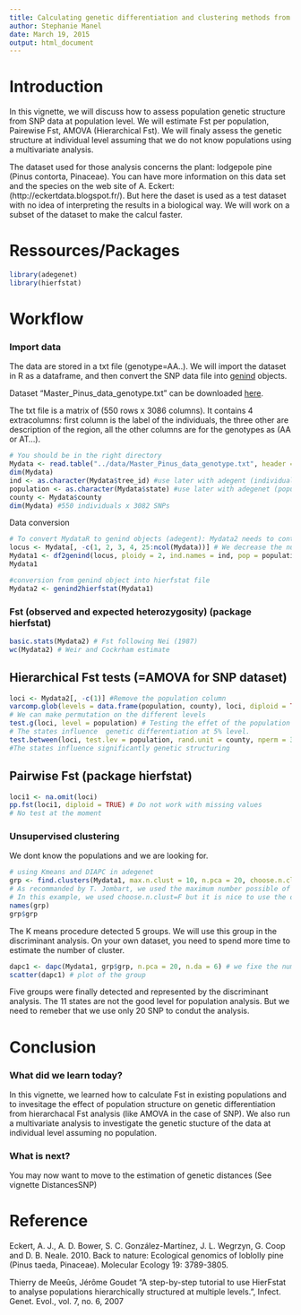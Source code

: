 ```yaml
---
title: Calculating genetic differentiation and clustering methods from SNP data
author: Stephanie Manel
date: March 19, 2015
output: html_document
---
```


Introduction
========================================================

In this vignette, we will discuss how to assess population genetic structure from SNP data at population level. 
We will estimate Fst per population, Pairewise Fst, AMOVA (Hierarchical Fst). We will finaly assess the genetic structure at individual level assuming that we do not know populations using a multivariate analysis.
 

The dataset used for those analysis concerns the plant: lodgepole pine (Pinus contorta, Pinaceae). You can have more information on this data set and the species on the web site of A. Eckert:  (http://eckertdata.blogspot.fr/).
But here the daset is used as a test dataset with no idea of interpreting the results in a biological way. We will work on a subset of the dataset to make  the calcul faster.



Ressources/Packages
========================================================

 

```r
library(adegenet)
library(hierfstat)
```


Workflow
========================================================
### Import data

The data are stored in a txt file (genotype=AA..). We will  import the dataset in R as a dataframe, and then  convert the SNP data file into [genind](http://www.inside-r.org/packages/cran/adegenet/docs/.valid.genind) objects. 

Dataset "Master_Pinus_data_genotype.txt" can be downloaded [here]().

The  txt file is a matrix of (550 rows x 3086 columns). It contains 4 extracolumns: first column is the label of the individuals, the three other are description of the region, all the other columns are for the genotypes as (AA or AT...).

```r
# You should be in the right directory
Mydata <- read.table("../data/Master_Pinus_data_genotype.txt", header = T)   
dim(Mydata)  
ind <- as.character(Mydata$tree_id) #use later with adegent (individual labels)
population <- as.character(Mydata$state) #use later with adegenet (population labels)
county <- Mydata$county 
dim(Mydata) #550 individuals x 3082 SNPs
```

Data conversion

```r
# To convert MydataR to genind objects (adegent): Mydata2 needs to contain only genotypes
locus <- Mydata[, -c(1, 2, 3, 4, 25:ncol(Mydata))] # We decrease the number of snp to make the calcul faster: 20 SNPs
Mydata1 <- df2genind(locus, ploidy = 2, ind.names = ind, pop = population)
Mydata1

#conversion from genind object into hierfstat file
Mydata2 <- genind2hierfstat(Mydata1) 


```

### Fst  (observed and expected heterozygosity)  (package hierfstat)

```r
basic.stats(Mydata2) # Fst following Nei (1987)
wc(Mydata2) # Weir and Cockrham estimate
```

## Hierarchical Fst tests (=AMOVA for SNP dataset)

```r
loci <- Mydata2[, -c(1)] #Remove the population column
varcomp.glob(levels = data.frame(population, county), loci, diploid = TRUE) # Hierarchical Fst (=AMOVA for SNPsor biallelic markers)
# We can make permutation on the different levels
test.g(loci, level = population) # Testing the effet of the population on genetic differentiation. Individuals are randomly permutated among states
# The states influence  genetic differentiation at 5% level.
test.between(loci, test.lev = population, rand.unit = county, nperm = 30) # Counties are permuted among states
#The states influence significantly genetic structuring
```


## Pairwise Fst (package hierfstat)

```r
loci1 <- na.omit(loci)
pp.fst(loci1, diploid = TRUE) # Do not work with missing values
# No test at the moment
```


### Unsupervised clustering  
We dont know the populations and we are looking for.

```r
# using Kmeans and DIAPC in adegenet 
grp <- find.clusters(Mydata1, max.n.clust = 10, n.pca = 20, choose.n.clust = F) 
# As recommanded by T. Jombart, we used the maximum number possible of PCA axis which is 20 here. See detailed tutorial on this method for more information (http://adegenet.r-forge.r-project.org/)
# In this example, we used choose.n.clust=F but it is nice to use the option T and then you will be able to choose the number of clusters. 
names(grp)
grp$grp
```

The K means procedure detected 5 groups. We will use this group in the discriminant analysis. On your own dataset, you need to spend more time to estimate the number of cluster.

```r
dapc1 <- dapc(Mydata1, grp$grp, n.pca = 20, n.da = 6) # we fixe the number of pca axis, and the number of axis retained by the DA
scatter(dapc1) # plot of the group
```

Five groups were finally detected and represented by the discriminant analysis. The 11 states are not the good level for population analysis. But we need to remeber that we use only 20 SNP to condut the analysis.

Conclusion
========================================================
 
### What did we learn today?

In this vignette, we learned how to calculate Fst in existing populations and to invesitage the effect of population structure on genetic differentiation from hierarchacal Fst analysis (like AMOVA in the case of SNP). We also run a multivariate analysis to investigate the genetic stucture of the data at individual level assuming no population.  

### What is next?
You may now want to move to the estimation of genetic distances  (See vignette DistancesSNP)
  
 
 
Reference
========================================================

Eckert, A. J., A. D. Bower, S. C. González-Martínez, J. L. Wegrzyn, G. Coop and D. B. Neale. 2010. Back to nature: Ecological genomics of loblolly pine (Pinus taeda, Pinaceae). Molecular Ecology 19: 3789-3805.


Thierry de Meeûs, Jérôme Goudet "A step-by-step tutorial to use HierFstat to analyse populations hierarchically structured at multiple levels.", Infect. Genet. Evol., vol. 7, no. 6, 2007 


